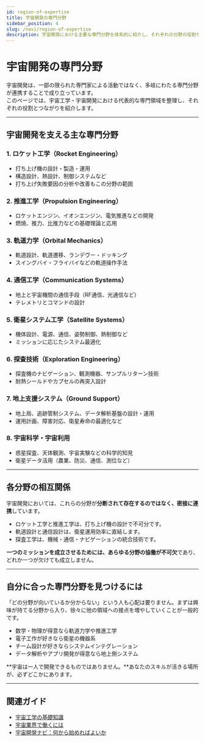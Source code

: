 ```yaml
---
id: region-of-expertise
title: 宇宙開発の専門分野
sidebar_position: 4
slug: /navi/region-of-expertise
description: 宇宙開発における主要な専門分野を体系的に紹介し、それぞれの分野の役割や相互関係を俯瞰的に理解することを目指します。
---
```



<Head>
  <script type="application/ld+json">
    {`{
      "@context": "https://schema.org",
      "@type": "DefinedTerm",
      "name": "宇宙開発の専門分野",
      "inDefinedTermSet": "https://space-dev-terms.pages.dev",
      "termCode": "region-of-expertise",
      "description": "宇宙開発における主要な専門分野を体系的に紹介し、それぞれの分野の役割や相互関係を俯瞰的に理解することを目指します。",
      "url": "https://space-dev-terms.pages.dev/docs/navi/region-of-expertise"
    }`}
  </script>
</Head>

# 宇宙開発の専門分野

宇宙開発は、一部の限られた専門家による活動ではなく、多岐にわたる専門分野が連携することで成り立っています。  
このページでは、宇宙工学・宇宙開発における代表的な専門領域を整理し、それぞれの役割とつながりを紹介します。

---

## 宇宙開発を支える主な専門分野

### 1. ロケット工学（Rocket Engineering）

- 打ち上げ機の設計・製造・運用
- 構造設計、熱設計、制御システムなど
- 打ち上げ失敗要因の分析や改善もこの分野の範囲

### 2. 推進工学（Propulsion Engineering）

- ロケットエンジン、イオンエンジン、電気推進などの開発
- 燃焼、推力、比推力などの基礎理論と応用

### 3. 軌道力学（Orbital Mechanics）

- 軌道設計、軌道遷移、ランデヴー・ドッキング
- スイングバイ・フライバイなどの軌道操作手法

### 4. 通信工学（Communication Systems）

- 地上と宇宙機間の通信手段（RF通信、光通信など）
- テレメトリとコマンドの設計

### 5. 衛星システム工学（Satellite Systems）

- 機体設計、電源、通信、姿勢制御、熱制御など
- ミッションに応じたシステム最適化

### 6. 探査技術（Exploration Engineering）

- 探査機のナビゲーション、観測機器、サンプルリターン技術
- 耐熱シールドやカプセルの再突入設計

### 7. 地上支援システム（Ground Support）

- 地上局、追跡管制システム、データ解析基盤の設計・運用
- 運用計画、障害対応、衛星寿命の最適化など

### 8. 宇宙科学・宇宙利用

- 惑星探査、天体観測、宇宙実験などの科学的知見
- 衛星データ活用（農業、防災、通信、測位など）

---

## 各分野の相互関係

宇宙開発においては、これらの分野が**分断されて存在するのではなく、密接に連携**しています。

- ロケット工学と推進工学は、打ち上げ機の設計で不可分です。
- 軌道設計と通信設計は、衛星運用効率に直結します。
- 探査工学は、機械・通信・ナビゲーションの統合技術です。

**一つのミッションを成立させるためには、あらゆる分野の協働が不可欠**であり、どれか一つが欠けても成立しません。

---

## 自分に合った専門分野を見つけるには

「どの分野が向いているか分からない」という人も心配は要りません。まずは興味が持てる分野から入り、徐々に他の領域への接点を増やしていくことが一般的です。

- 数学・物理が得意なら軌道力学や推進工学
- 電子工作が好きなら衛星の機器系
- チーム設計が好きならシステムインテグレーション
- データ解析やアプリ開発が得意なら地上側システム

**宇宙は一人で開発できるものではありません。**あなたのスキルが活きる場所が、必ずどこかにあります。

---

## 関連ガイド

- [宇宙工学の基礎知識](/docs/navi/basic-knowledge)
- [宇宙業界で働くには](/docs/navi/how-to-work)
- [宇宙開発ナビ：何から始めればよいか](/docs/navi/intro-to-space-dev)

